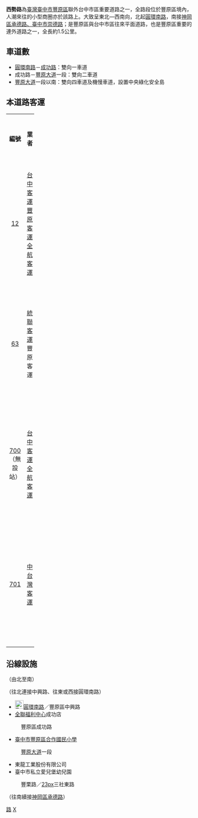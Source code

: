 {{multiple issues|
{{expand|time=2014-02-02T09:15:54+00:00}}
{{unreferenced|time=2014-02-02T09:15:54+00:00}}
}}
{{Infobox TwRoad2|
|bgcolorh=DARKGREEN
|colorh=white
|code=
|name=西勢路
|enname=Xishi Road
|level=聯外至台中市崇德路、市區道路
|length=
|lastext=
|speedhigh=
|line=
|start=
|end=
|junc=[[豐原大道|豐原大道]]<br/>[[File:TW_PHW13.svg|23px]][[圓環路_(豐原區)|圓環西路／圓環南路]]<br/>[[中山路|中山路]]<br/>向陽路<br/>[[File:ROC_Taiwan_Railways_Administration_Logo.svg|23px]][[臺灣鐵路管理局|臺鐵]][[豐原車站_(台灣)|豐原車站]]
|img=
|cap=
|size=
|left=
|right=
|leftlink=中山路 (神岡區)
|rightlink=豐原車站
}}
'''西勢路'''為[[臺灣|臺灣]][[臺中市|臺中市]][[豐原區|豐原區]]聯外台中市區重要道路之一，全路段位於豐原區境內，人潮來往的小型商圈亦於該路上。大致呈東北—西南向，北起[[圓環南路|圓環南路]]，南接[[神岡區|神岡區]][[崇德路|承德路、臺中市崇德路]]；是豐原區與台中市區往來平面道路，也是豐原區重要的連外道路之一，全長約1.5公里。

== 車道數 ==
*[[圓環南路|圓環南路]]－[[成功路_(豐園區)|成功路]]：雙向一車道
*成功路－[[豐原大道|豐原大道]]一段：雙向二車道
*[[豐原大道|豐原大道]]一段以南：雙向四車道及機慢車道，設置中央綠化安全島

== 本道路客運 ==
{|class="wikitable"  width="100%"
|-style="background:green; color:snow" align=center 
|width="5%"|'''編號''' || width="5%"|'''業者''' || width="15%"|'''路線名稱'''||width="25%"|'''行駛區間'''||width="10%"|'''備註'''
|-
|<center>[[台中市公車12路|12]]||<center>[[台中客運|台中客運]]<br>[[豐原客運|豐原客運]]<br>[[全航客運|全航客運]]||<center>[[臺中市私立明德高級中學|明德高中]]－[[臺中市立豐原高級中等學校|豐原高中]]||<center>神岡區承德路-[[豐原大道|豐原大道一段]]||<center>實際訖站為豐原鎮清宮
|-
|<center>[[台中市公車63路|63]]||<center>[[統聯客運|統聯客運]]<br>豐原客運|| <center>豐原東站－[[臺中榮民總醫院|臺中榮總]]||<center>豐原區成功路-神岡區承德路||<center>不經社口
|-
|<center>[[台中市公車700路|700]]<br>（無設站）||<center>[[台中客運|台中客運]]<br>[[全航客運|全航客運]]|| <center>[[臺中市立豐原高級中等學校|豐原高中]]－[[臺中市私立明德高級中學|明德高中]]||<center>[[豐原大道|豐原大道一段]]-神岡區承德路||<center>無設站
|-
|<center>[[台中市公車701路|701]]||<center>[[中台灣客運|中台灣客運]]|| <center>[[臺中市豐原區翁子國民小學|翁子國小]]－[[台中建國市場|新建國市場]]||<center>豐原區成功路-神岡區承德路||
|-
|}

== 沿線設施 ==
（由北至南）

（往北連接中興路、往東或西接圓環南路）
*[[File:TW_PHW13.svg|23px]][[圓環南路|圓環南路]]／豐原區中興路
*[[全聯福利中心|全聯福利中心]]成功店
:豐原區成功路
*[[臺中市豐原區合作國民小學|臺中市豐原區合作國民小學]]
:[[豐原大道|豐原大道]]一段
*東龍工業股份有限公司
*臺中市私立愛兒堡幼兒園
:豐栗路／[[檔案:TW_THWtc82.svg|23px]]三社東路
（往南續接[[神岡區|神岡區]][[承德路_(神岡區)|承德路]]）

{{台中市重要道路}}
[[Category:豐原區交通|路]]
[[Category:臺中市街道|X]]
